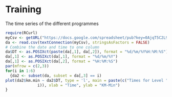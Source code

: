 Training
========================================================
The time series of the different programmes

```r
require(RCurl)
myCsv <- getURL("https://docs.google.com/spreadsheet/pub?key=0AjqT5C2L9dEldG0yME8zN0JoNVF2V1d2YnBoTmlVZXc&single=true&gid=1&output=csv")
da <- read.csv(textConnection(myCsv), stringsAsFactors = FALSE)
# Combine the date and time to one column 
da$DT <- as.POSIXct(paste(da[,1], da[,2]), format = "%d/%m/%Y%H:%M:%S")
da[,1] <- as.POSIXct(da[,1], format = "%d/%m/%Y")
da[,1] <- as.POSIXct(da[,2], format = "%H:%M:%S") 
par(mfrow = c(2,3))
for(i in 1:6)
  {da2 <- subset(da, subset = da[,3] == i)
plot(da2$km.min ~ da2$DT, type = 'l', main = paste(c("Times for Level ",
              i)), xlab = "Time", ylab = "KM-Min")
}
```
